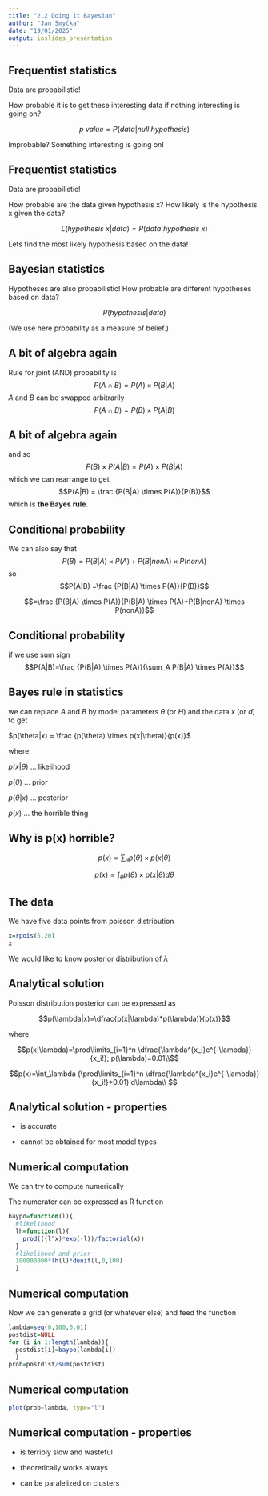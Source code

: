 ```yaml
---
title: "2.2 Doing it Bayesian"
author: "Jan Smyčka"
date: "19/01/2025"
output: ioslides_presentation
---
```


## Frequentist statistics

Data are probabilistic! 

How probable it is to get these interesting data if nothing interesting is going on?

$$p\ value = P(data|null \ hypothesis)$$

Improbable? Something interesting is going on!

## Frequentist statistics

Data are probabilistic! 

How probable are the data given hypothesis x? How likely is the hypothesis x given the data?

$$L(hypothesis \ x|data) = P(data|hypothesis\ x)$$

Lets find the most likely hypothesis based on the data!

## Bayesian statistics

Hypotheses are also probabilistic! How probable are different hypotheses based on data?

$$P(hypothesis|data)$$

(We use here probability as a measure of belief.)

## A bit of algebra again

Rule for joint (AND) probability is
$$P(A \cap B) = P(A) \times P(B|A)$$
$A$ and $B$ can be swapped arbitrarily
$$P(A \cap B) = P(B) \times P(A|B)$$

## A bit of algebra again
and so
$$P(B) \times P(A|B) = P(A) \times P(B|A)$$
which we can rearrange to get
$$P(A|B) = \frac {P(B|A) \times P(A)}{P(B)}$$
which is **the Bayes rule**.

## Conditional probability
We can also say that
$$P(B)=P(B|A) \times P(A)+P(B|nonA) \times P(nonA)$$
so
$$P(A|B) =\frac {P(B|A) \times P(A)}{P(B)}$$

$$=\frac {P(B|A) \times P(A)}{P(B|A) \times P(A)+P(B|nonA) \times P(nonA)}$$

## Conditional probability
if we use sum sign
$$P(A|B)=\frac {P(B|A) \times P(A)}{\sum_A P(B|A) \times P(A)}$$

## Bayes rule in statistics
we can replace $A$ and $B$ by model parameters $\theta$ (or $H$) and the data $x$ (or $d$) to get 

$p(\theta|x) = \frac {p(\theta) \times p(x|\theta)}{p(x)}$

where

$p(x|\theta)$ ... likelihood

$p(\theta)$ ... prior

$p(\theta|x)$ ... posterior

$p(x)$ ... the horrible thing

## Why is p(x) horrible?

$$p(x)=\sum_\theta p(\theta) \times p(x|\theta)$$

$$p(x)=\int_\theta p(\theta) \times p(x|\theta) d\theta$$

## The data

We have five data points from poisson distribution

```r
x=rpois(5,20)
x
```

We would like to know posterior distribution of $\lambda$

## Analytical solution

Poisson distribution posterior can be expressed as

$$p(\lambda|x)=\dfrac{p(x|\lambda)*p(\lambda)}{p(x)}$$

where

$$p(x|\lambda)=\prod\limits_{i=1}^n \dfrac{\lambda^{x_i}e^{-\lambda}}{x_i!}; p(\lambda)=0.01\\$$


$$p(x)=\int_\lambda (\prod\limits_{i=1}^n \dfrac{\lambda^{x_i}e^{-\lambda}}{x_i!}*0.01)  d\lambda\\ $$

## Analytical solution - properties

- is accurate
 
- cannot be obtained for most model types


## Numerical computation
We can try to compute numerically

The numerator can be expressed as R function

```r
baypo=function(l){
  #likelihood
  lh=function(l){
    prod(((l^x)*exp(-l))/factorial(x))
  }
  #likelihood and prior
  100000000*lh(l)*dunif(l,0,100)
  }
```


## Numerical computation

Now we can generate a grid (or whatever else) and feed the function
```r
lambda=seq(0,100,0.01)
postdist=NULL
for (i in 1:length(lambda)){
  postdist[i]=baypo(lambda[i])
  }
prob=postdist/sum(postdist)

```

## Numerical computation

```r
plot(prob~lambda, type="l")

```

## Numerical computation - properties

 - is terribly slow and wasteful

 - theoretically works always
 
 - can be paralelized on clusters
